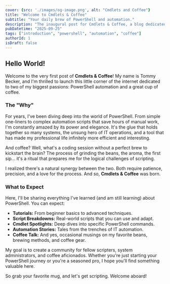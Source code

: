 ```yaml
---
cover: {src: './images/og-image.png', alt: "Cmdlets and Coffee"}
title: "Welcome to Cmdlets & Coffee"
subtitle: "Your daily brew of PowerShell and automation."
description: "The inaugural post for Cmdlets & Coffee, a blog dedicated to PowerShell automation, scripting, and the fine art of brewing coffee."
pubDatetime: "2025-09-25"
tags: ["introduction", "powershell", "automation", "coffee"]
authorId: 1
isDraft: false
---
```


## Hello World!

Welcome to the very first post of **Cmdlets & Coffee**! My name is Tommy Becker, and I'm thrilled to launch this little corner of the internet dedicated to two of my biggest passions: PowerShell automation and a great cup of coffee.

### The "Why"

For years, I've been diving deep into the world of PowerShell. From simple one-liners to complex automation scripts that save hours of manual work, I'm constantly amazed by its power and elegance. It's the glue that holds together so many systems, the unsung hero of IT operations, and a tool that has made my professional life infinitely more efficient and interesting.

And coffee? Well, what's a coding session without a perfect brew to kickstart the brain? The process of grinding the beans, the aroma, the first sip... it's a ritual that prepares me for the logical challenges of scripting.

I realized there's a natural synergy between the two. Both require patience, precision, and a love for the process. And so, **Cmdlets & Coffee** was born.

### What to Expect

Here, I'll be sharing everything I've learned (and am still learning) about PowerShell. You can expect:

- **Tutorials:** From beginner basics to advanced techniques.
- **Script Breakdowns:** Real-world scripts that you can use and adapt.
- **Cmdlet Spotlights:** Deep dives into specific PowerShell commands.
- **Automation Stories:** Tales from the trenches of IT automation.
- **Coffee Talk:** And yes, occasional musings on my favorite beans, brewing methods, and coffee gear.

My goal is to create a community for fellow scripters, system administrators, and coffee aficionados. Whether you're just starting your PowerShell journey or you're a seasoned pro, I hope you'll find something valuable here.

So grab your favorite mug, and let's get scripting. Welcome aboard!
